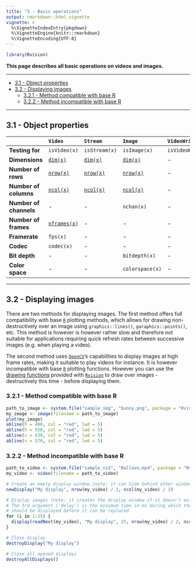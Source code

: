 ```yaml
---
title: "3 - Basic operations"
output: rmarkdown::html_vignette
vignette: >
  %\VignetteIndexEntry{pkgdown}
  %\VignetteEngine{knitr::rmarkdown}
  %\VignetteEncoding{UTF-8}
---
```


```r
library(Rvision)
```

__This page describes all basic operations on videos and images.__

---

+ [3.1 - Object properties ](#object-properties)
+ [3.2 - Displaying images](#displaying-images)
    + [3.2.1 - Method compatible with base R](#method-compatible-with-base-R)
    + [3.2.2 - Method incompatible with base R](#method-incompatible-with-base-R)

---

## 3.1 - Object properties

|     | `Video` | `Stream` | `Image` | `VideoWriter` |
|:--- |:------- |:-------- |:------- |:------------- |
| **Testing for** | `isVideo(x)` | `isStream(x)` | `isImage(x)` | `isVideoWriter(x)` |
| **Dimensions** | <code>[dim(x)](../reference/dim.Rcpp_Video.html)</code> | <code>[dim(x)](../reference/dim.Rcpp_Stream.html)</code> | <code>[dim(x)](../reference/dim.Rcpp_Image.html)</code> | - |
| **Number of rows** | <code>[nrow(x)](../reference/video_dimensions.html)</code> | <code>[nrow(x)](../reference/stream_dimensions.html)</code> | <code>[nrow(x)](../reference/nrow.Rcpp_Image.html)</code> | - |
| **Number of columns** | <code>[ncol(x)](../reference/video_dimensions.html)</code> | <code>[ncol(x)](../reference/stream_dimensions.html)</code> | <code>[ncol(x)](../reference/nrow.Rcpp_Image.html)</code> | - |
| **Number of channels** | - | - | `nchan(x)` | - |
| **Number of frames** | <code>[nframes(x)](../reference/video_dimensions.html)</code> | - | - | - |
| **Framerate** | `fps(x)` | - | - | - |
| **Codec** | `codec(x)` | - | - | - |
| **Bit depth** | - | - | `bitdepth(x)` | - |
| **Color space** | - | - | `colorspace(x)` | - |

---

## 3.2 - Displaying images

There are two methods for displaying images. The first method offers full 
compatibility with base [`R`](https://cran.r-project.org) plotting methods, which 
allows for drawing non-destructively over an image using `graphics::lines()`, 
`garaphics::points()`, etc. This method is however is however rather slow and 
therefore not suitable for applications requiring quick refresh rates between 
successive images (e.g. when playing a video). 

The second method uses [`OpenCV`](http://opencv.org/)'s capabilities to display 
images at high frame rates, making it suitable to play videos for instance. It 
is however incompatible with base [`R`](https://cran.r-project.org) plotting 
functions. However you can use the [drawing functions](../drawing.html) provided 
with [`Rvision`](https://github.com/swarm-lab/Rvision) to draw over images 
- destructively this time - before displaying them.

### 3.2.1 - Method compatible with base R

```r
path_to_image <- system.file("sample_img", "bunny.png", package = "Rvision")
my_image <- image(filename = path_to_image)
plot(my_image)
abline(h = 400, col = "red", lwd = 5)
abline(h = 550, col = "red", lwd = 5)
abline(v = 430, col = "red", lwd = 5)
abline(v = 570, col = "red", lwd = 5)
```

### 3.2.2 - Method incompatible with base R

```r
path_to_video <- system.file("sample_vid", "Balloon.mp4", package = "Rvision")
my_video <- video(filename = path_to_video)

# Create an empty display window (note: it can hide behind other windows)
newDisplay("My display", nrow(my_video) / 2, ncol(my_video) / 2) 

# Display images (note: it creates the display window if it doesn't exist yet)
# The 3rd argument ('delay') is the minimum time in ms during which the image 
# should be displayed before it can be replaced
for (i in 1:25) {
  display(readNext(my_video), "My display", 25, nrow(my_video) / 2, ncol(my_video) / 2)
}

# Close display
destroyDisplay("My display")

# Close all opened displays
destroyAllDisplays()
```


